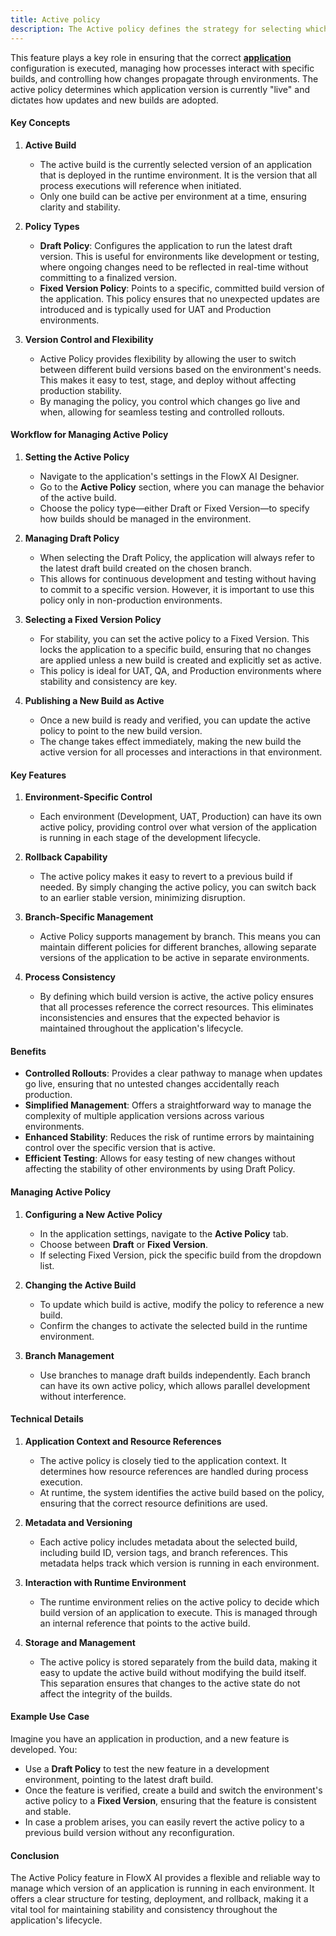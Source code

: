 ```yaml
---
title: Active policy
description: The Active policy defines the strategy for selecting which build version of an application is active in the runtime environment. 
---
```


This feature plays a key role in ensuring that the correct [**application**](../managing-applications/application) configuration is executed, managing how processes interact with specific builds, and controlling how changes propagate through environments. The active policy determines which application version is currently "live" and dictates how updates and new builds are adopted.

#### Key Concepts

1. **Active Build**
   - The active build is the currently selected version of an application that is deployed in the runtime environment. It is the version that all process executions will reference when initiated.
   - Only one build can be active per environment at a time, ensuring clarity and stability.

2. **Policy Types**
   - **Draft Policy**: Configures the application to run the latest draft version. This is useful for environments like development or testing, where ongoing changes need to be reflected in real-time without committing to a finalized version.
   - **Fixed Version Policy**: Points to a specific, committed build version of the application. This policy ensures that no unexpected updates are introduced and is typically used for UAT and Production environments.

3. **Version Control and Flexibility**
   - Active Policy provides flexibility by allowing the user to switch between different build versions based on the environment's needs. This makes it easy to test, stage, and deploy without affecting production stability.
   - By managing the policy, you control which changes go live and when, allowing for seamless testing and controlled rollouts.

#### Workflow for Managing Active Policy

1. **Setting the Active Policy**
   - Navigate to the application's settings in the FlowX AI Designer.
   - Go to the **Active Policy** section, where you can manage the behavior of the active build.
   - Choose the policy type—either Draft or Fixed Version—to specify how builds should be managed in the environment.

2. **Managing Draft Policy**
   - When selecting the Draft Policy, the application will always refer to the latest draft build created on the chosen branch.
   - This allows for continuous development and testing without having to commit to a specific version. However, it is important to use this policy only in non-production environments.

3. **Selecting a Fixed Version Policy**
   - For stability, you can set the active policy to a Fixed Version. This locks the application to a specific build, ensuring that no changes are applied unless a new build is created and explicitly set as active.
   - This policy is ideal for UAT, QA, and Production environments where stability and consistency are key.

4. **Publishing a New Build as Active**
   - Once a new build is ready and verified, you can update the active policy to point to the new build version.
   - The change takes effect immediately, making the new build the active version for all processes and interactions in that environment.

#### Key Features

1. **Environment-Specific Control**
   - Each environment (Development, UAT, Production) can have its own active policy, providing control over what version of the application is running in each stage of the development lifecycle.

2. **Rollback Capability**
   - The active policy makes it easy to revert to a previous build if needed. By simply changing the active policy, you can switch back to an earlier stable version, minimizing disruption.

3. **Branch-Specific Management**
   - Active Policy supports management by branch. This means you can maintain different policies for different branches, allowing separate versions of the application to be active in separate environments.

4. **Process Consistency**
   - By defining which build version is active, the active policy ensures that all processes reference the correct resources. This eliminates inconsistencies and ensures that the expected behavior is maintained throughout the application's lifecycle.

#### Benefits

- **Controlled Rollouts**: Provides a clear pathway to manage when updates go live, ensuring that no untested changes accidentally reach production.
- **Simplified Management**: Offers a straightforward way to manage the complexity of multiple application versions across various environments.
- **Enhanced Stability**: Reduces the risk of runtime errors by maintaining control over the specific version that is active.
- **Efficient Testing**: Allows for easy testing of new changes without affecting the stability of other environments by using Draft Policy.

#### Managing Active Policy

1. **Configuring a New Active Policy**
   - In the application settings, navigate to the **Active Policy** tab.
   - Choose between **Draft** or **Fixed Version**.
   - If selecting Fixed Version, pick the specific build from the dropdown list.

2. **Changing the Active Build**
   - To update which build is active, modify the policy to reference a new build.
   - Confirm the changes to activate the selected build in the runtime environment.

3. **Branch Management**
   - Use branches to manage draft builds independently. Each branch can have its own active policy, which allows parallel development without interference.

#### Technical Details

1. **Application Context and Resource References**
   - The active policy is closely tied to the application context. It determines how resource references are handled during process execution.
   - At runtime, the system identifies the active build based on the policy, ensuring that the correct resource definitions are used.

2. **Metadata and Versioning**
   - Each active policy includes metadata about the selected build, including build ID, version tags, and branch references. This metadata helps track which version is running in each environment.

3. **Interaction with Runtime Environment**
   - The runtime environment relies on the active policy to decide which build version of an application to execute. This is managed through an internal reference that points to the active build.

4. **Storage and Management**
   - The active policy is stored separately from the build data, making it easy to update the active build without modifying the build itself. This separation ensures that changes to the active state do not affect the integrity of the builds.

#### Example Use Case

Imagine you have an application in production, and a new feature is developed. You:
- Use a **Draft Policy** to test the new feature in a development environment, pointing to the latest draft build.
- Once the feature is verified, create a build and switch the environment's active policy to a **Fixed Version**, ensuring that the feature is consistent and stable.
- In case a problem arises, you can easily revert the active policy to a previous build version without any reconfiguration.

#### Conclusion

The Active Policy feature in FlowX AI provides a flexible and reliable way to manage which version of an application is running in each environment. It offers a clear structure for testing, deployment, and rollback, making it a vital tool for maintaining stability and consistency throughout the application's lifecycle.

